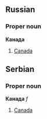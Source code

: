 ==Russian==
===Proper noun===
'''Канада'''
#[[Canada]]

==Serbian==
===Proper noun===
'''Канада''' ''f''
#[[Canada]]